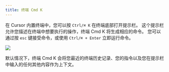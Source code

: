 ```yaml
---
title: 终端 Cmd K
---
```


在 Cursor 内置终端中，您可以按 `Ctrl/⌘ K` 在终端底部打开提示栏。
这个提示栏允许您描述在终端中想要执行的操作，终端 Cmd K 将生成相应的命令。
您可以通过按 `esc` 键接受命令，或使用 `Ctrl/⌘ + Enter` 立即运行命令。

<Frame>
<img src="/images/cmdk/terminal-cmdk.png" />
</Frame>

默认情况下，终端 Cmd K 会将您最近的终端历史记录、您的指令以及您在提示栏中输入的任何其他内容作为上下文。
